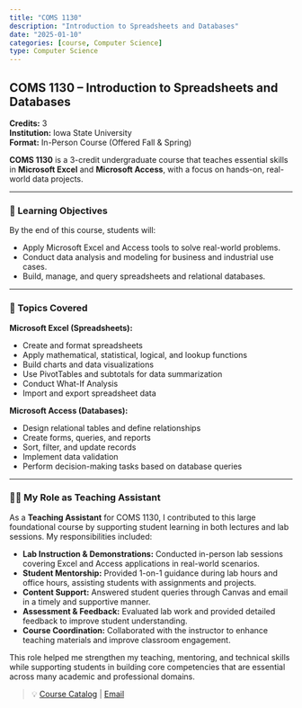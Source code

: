 ```yaml
---
title: "COMS 1130"
description: "Introduction to Spreadsheets and Databases"
date: "2025-01-10"
categories: [course, Computer Science]
type: Computer Science
---
```


## COMS 1130 – Introduction to Spreadsheets and Databases

**Credits:** 3  
**Institution:** Iowa State University  
**Format:** In-Person Course (Offered Fall & Spring)

**COMS 1130** is a 3-credit undergraduate course that teaches essential skills in **Microsoft Excel** and **Microsoft Access**, with a focus on hands-on, real-world data projects.

---

### 🧠 Learning Objectives

By the end of this course, students will:

- Apply Microsoft Excel and Access tools to solve real-world problems.
- Conduct data analysis and modeling for business and industrial use cases.
- Build, manage, and query spreadsheets and relational databases.

---

### 🎯 Topics Covered

**Microsoft Excel (Spreadsheets):**

- Create and format spreadsheets  
- Apply mathematical, statistical, logical, and lookup functions  
- Build charts and data visualizations  
- Use PivotTables and subtotals for data summarization  
- Conduct What-If Analysis  
- Import and export spreadsheet data  

**Microsoft Access (Databases):**

- Design relational tables and define relationships  
- Create forms, queries, and reports  
- Sort, filter, and update records  
- Implement data validation  
- Perform decision-making tasks based on database queries  

---

### 👨‍🏫 My Role as Teaching Assistant

As a **Teaching Assistant** for COMS 1130, I contributed to this large foundational course by supporting student learning in both lectures and lab sessions. My responsibilities included:

- **Lab Instruction & Demonstrations:** Conducted in-person lab sessions covering Excel and Access applications in real-world scenarios.  
- **Student Mentorship:** Provided 1-on-1 guidance during lab hours and office hours, assisting students with assignments and projects.  
- **Content Support:** Answered student queries through Canvas and email in a timely and supportive manner.  
- **Assessment & Feedback:** Evaluated lab work and provided detailed feedback to improve student understanding.  
- **Course Coordination:** Collaborated with the instructor to enhance teaching materials and improve classroom engagement.

This role helped me strengthen my teaching, mentoring, and technical skills while supporting students in building core competencies that are essential across many academic and professional domains.

> 💡 [Course Catalog](https://www.cs.iastate.edu/courses/com-s-1130) | [Email](mailto:kkumar@iastate.edu)

